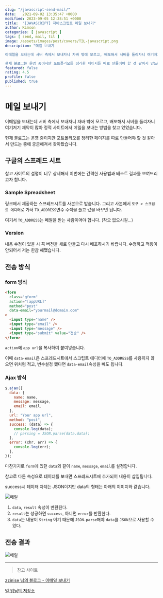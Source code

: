 ```yaml
---
slug: "/javascript-send-mail/"
date:   2021-09-02 13:35:47 +0000
modified: 2023-09-05 12:38:51 +0000
title:  "[JAVASCRIPT] 자바스크립트 메일 보내기"
author: Kimson
categories: [ javascript ]
tags: [ send, mail, til ]
image: /assets/images/post/covers/TIL-javascript.png
description: "메일 보내기

이메일을 보내는데 서버 측에서 보내자니 자바 밖에 모르고, 배포해서 서버를 돌리자니 여기저기 제약이 많아 정적 사이트에서 메일을 보내는 방법을 찾고 있었습니다.

현재 블로그는 운영 중이지만 포트폴리오를 정리한 페이지를 따로 만들어야 할 것 같아서 만드는 중에 궁금해져서 찾아봤습니다."
featured: false
rating: 4.5
profile: false
published: true
---
```


# 메일 보내기

이메일을 보내는데 서버 측에서 보내자니 자바 밖에 모르고, 배포해서 서버를 돌리자니 여기저기 제약이 많아 정적 사이트에서 메일을 보내는 방법을 찾고 있었습니다.

현재 블로그는 운영 중이지만 포트폴리오를 정리한 페이지를 따로 만들어야 할 것 같아서 만드는 중에 궁금해져서 찾아봤습니다.

## 구글의 스프레드 시트

참고 사이트의 설명이 너무 상세해서 이번에는 간략한 사용법과 테스트 결과를 보여드리고자 합니다.

### Sample Spreadsheet

링크에서 제공하는 스프레드시트를 사본으로 받습니다.
그리고 사본에서 `도구 > 스크립트 에디터`로 가서 `TO_ADDRESS`변수 주석을 풀고 값을 바꾸면 됩니다.

여기서 `TO_ADDRESS`는 메일을 받는 사람이어야 합니다. (착오 없으시길...)

### Version

내용 수정이 있을 시 꼭 버전을 새로 만들고 다시 배포하시기 바랍니다. 수정하고 적용이 안되어서 저는 한참 헤맸습니다.

## 전송 방식

### form 방식

```html
<form
  class="gform"
  action="[appURL]"
  method="post"
  data-email="yourmail@domain.com"
>
  <input type="name" />
  <input type="email" />
  <input type="message" />
  <input type="submit" value="전송" />
</form>
```

`action`에 `app url`을 복사하여 붙여넣습니다.

이때 `data-email`은 스프레드시트에서 스크립트 에디터에 `TO_ADDRESS`를 사용하지 않으면 위처럼 적고, 변수설정 했다면 `data-email`속성을 빼도 됩니다.

### Ajax 방식

```javascript
$.ajax({
  data: {
    name: name,
    message: message,
    email: email,
  },
  url: "Your app url",
  method: "post",
  success: (data) => {
    console.log(data);
    // parsing = JSON.parse(data.data);
  },
  error: (xhr, err) => {
    console.log(err);
  },
});
```

마찬가지로 `form`에 있던 `data`와 같이 `name`, `message`, `email`를 설정합니다.

참고로 다른 속성으로 데이터를 보내면 스프레드시트에 추가되어 내용이 삽입됩니다.

success시 데이터 자체는 JSON이지만 data의 형태는 아래의 이미지와 같습니다.

![메일](/assets/images/post/sendMail/mail01.png)

1. `data`, `result` 속성이 반환된다.
2. `result`는 성공하면 `success`, 아니면 `error`를 반환한다.
3. `data`는 내용이 `String` 이기 때문에 `JSON.parse`해야 `data`를 `JSON`으로 사용할 수 있다.

## 전송 결과

![메일](/assets/images/post/sendMail/mail02.png)

---

> 참고 사이트

[zzinise 님의 블로그 - 이메일 보내기](https://zzinise.tistory.com/12)

[털 업님의 저장소](https://kutar37.tistory.com/entry/%EC%A0%95%EC%A0%81-HTML-form%ED%83%9C%EA%B7%B8%EC%97%90%EC%84%9C-%EB%A9%94%EC%9D%BC%EB%B3%B4%EB%82%B4%EA%B8%B0-Google-Apps-Mail)
